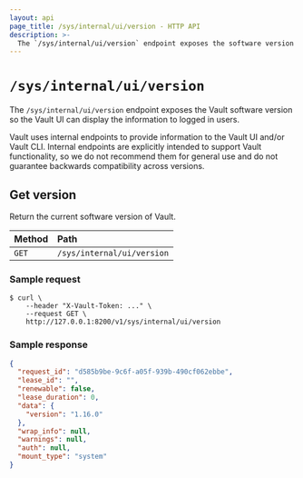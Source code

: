 ```yaml
---
layout: api
page_title: /sys/internal/ui/version - HTTP API
description: >-
  The `/sys/internal/ui/version` endpoint exposes the software version of Vault.
---
```


# `/sys/internal/ui/version`

The `/sys/internal/ui/version` endpoint exposes the Vault software version
so the Vault UI can display the information to logged in users.

Vault uses internal endpoints to provide information to the Vault UI
and/or Vault CLI. Internal endpoints are explicitly intended to support
Vault functionality, so we do not recommend them for general use
and do not guarantee backwards compatibility across versions.

## Get version

Return the current software version of Vault.

| Method | Path                       |
| :----- | :------------------------- |
| `GET`  | `/sys/internal/ui/version` |

### Sample request

```shell-session
$ curl \
    --header "X-Vault-Token: ..." \
    --request GET \
    http://127.0.0.1:8200/v1/sys/internal/ui/version
```

### Sample response

```json
{
  "request_id": "d585b9be-9c6f-a05f-939b-490cf062ebbe",
  "lease_id": "",
  "renewable": false,
  "lease_duration": 0,
  "data": {
    "version": "1.16.0"
  },
  "wrap_info": null,
  "warnings": null,
  "auth": null,
  "mount_type": "system"
}
```
